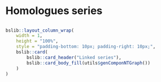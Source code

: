 Homologues series
===
    
##
    
```r
bslib::layout_column_wrap(
    width = 1,
    height = "100%",
    style = "padding-bottom: 10px; padding-right: 10px;",
    bslib::card(
        bslib::card_header("Linked series"),
        bslib::card_body_fill(utils$genComponNTGraph())
    )
)
```
